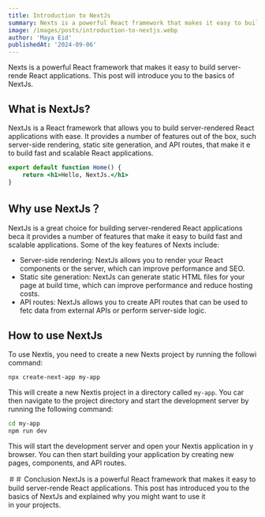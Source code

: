 ```yaml
---
title: Introduction to NextJs
summary: Nexts is a powerful React framework that makes it easy to build server-rendered applications.
image: /images/posts/introduction-to-nextjs.webp
author: 'Maya Eid'
publishedAt: '2024-09-06'
---
```


Nexts is a powerful React framework that makes it easy to build server-rende 
React applications. This post will introduce you to the basics of NextJs.

## What is NextJs?

NextJs is a React framework that allows you to build server-rendered React 
applications with ease. It provides a number of features out of the box, such 
server-side rendering, static site generation, and API routes, that make it e 
to build fast and scalable React applications.

```jsx
export default function Home() { 
    return <h1>Hello, NextJs.</h1>
}
```

## Why use NextJs？

NextJs is a great choice for building server-rendered React applications beca it provides a number of features that make it easy to build fast and scalable applications. Some of the key features of Nexts include:
- Server-side rendering: NextJs allows you to render your React components or the server, which can improve performance and SEO.
- Static site generation: NextJs can generate static HTML files for your page at build time, which can improve performance and reduce hosting costs.
- API routes: NextJs allows you to create API routes that can be used to fetc data from external APIs or perform server-side logic.

## How to use NextJs

To use Nextis, you need to create a new Nexts project by running the followi command:
```bash
npx create-next-app my-app
```

This will create a new Nextis project in a directory called `my-app`. You car then navigate to the project directory and start the development server by running the following command:
```bash 
cd my-app
npm run dev
```

This will start the development server and open your Nextis application in y browser. You can then start building your application by creating new pages, components, and API routes.

＃＃ Conclusion
NextJs is a powerful React framework that makes it easy to build server-rende React applications. This post has introduced you to the basics of NextJs and explained why you might want to use it in your projects.